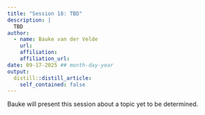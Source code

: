 ```yaml
---
title: "Session 18: TBD"
description: |
  TBD
author:
  - name: Bauke van der Velde
    url:
    affiliation: 
    affiliation_url: 
date: 09-17-2025 ## month-day-year
output:
  distill::distill_article:
    self_contained: false
---
```


Bauke will present this session about a topic yet to be determined.


